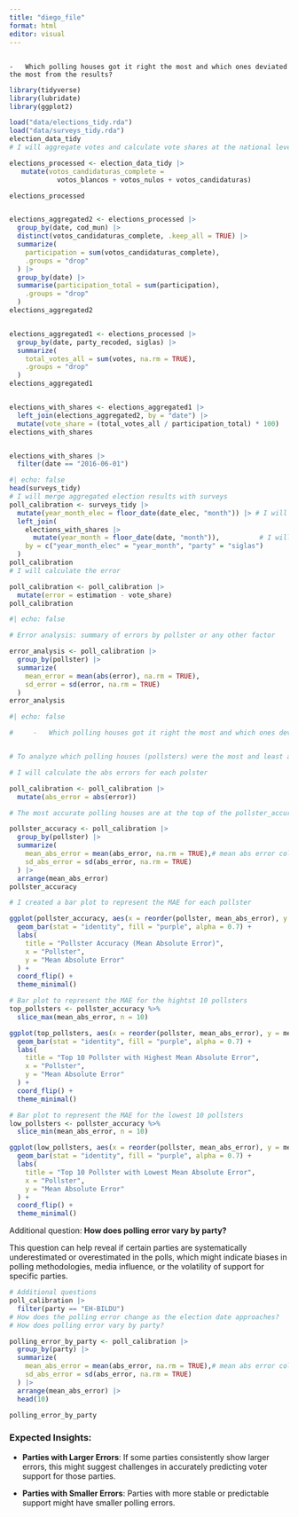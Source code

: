---
title: "diego_file"
format: html
editor: visual
---

## 

```         
-   Which polling houses got it right the most and which ones deviated the most from the results?
```

```{r}
library(tidyverse)
library(lubridate)
library(ggplot2)

load("data/elections_tidy.rda")
load("data/surveys_tidy.rda")
election_data_tidy
# I will aggregate votes and calculate vote shares at the national level.

elections_processed <- election_data_tidy |> 
   mutate(votos_candidaturas_complete = 
            votos_blancos + votos_nulos + votos_candidaturas)

elections_processed


elections_aggregated2 <- elections_processed |> 
  group_by(date, cod_mun) |> 
  distinct(votos_candidaturas_complete, .keep_all = TRUE) |> 
  summarize(
    participation = sum(votos_candidaturas_complete),
    .groups = "drop"
  ) |> 
  group_by(date) |> 
  summarise(participation_total = sum(participation),
    .groups = "drop"
  )
elections_aggregated2


elections_aggregated1 <- elections_processed |> 
  group_by(date, party_recoded, siglas) |> 
  summarize(
    total_votes_all = sum(votes, na.rm = TRUE),
    .groups = "drop"
  ) 
elections_aggregated1


elections_with_shares <- elections_aggregated1 |> 
  left_join(elections_aggregated2, by = "date") |> 
  mutate(vote_share = (total_votes_all / participation_total) * 100)
elections_with_shares


elections_with_shares |> 
  filter(date == "2016-06-01")


```

```{r}
#| echo: false
head(surveys_tidy)
# I will merge aggregated election results with surveys
poll_calibration <- surveys_tidy |> 
  mutate(year_month_elec = floor_date(date_elec, "month")) |> # I will extract year and month (lubridate package)
  left_join(
    elections_with_shares |> 
      mutate(year_month = floor_date(date, "month")),          # I will extract year and month
    by = c("year_month_elec" = "year_month", "party" = "siglas")
  )
poll_calibration
# I will calculate the error

poll_calibration <- poll_calibration |> 
  mutate(error = estimation - vote_share)
poll_calibration

```

```{r}
#| echo: false

# Error analysis: summary of errors by pollster or any other factor

error_analysis <- poll_calibration |> 
  group_by(pollster) |> 
  summarize(
    mean_error = mean(abs(error), na.rm = TRUE),
    sd_error = sd(error, na.rm = TRUE)
  )
error_analysis

```

```{r}
#| echo: false

#     -   Which polling houses got it right the most and which ones deviated the most from the results?


# To analyze which polling houses (pollsters) were the most and least accurate -> mean absolute error (how far each point is from the actual result, irrespective of the direction of the error)

# I will calculate the abs errors for each polster

poll_calibration <- poll_calibration |> 
  mutate(abs_error = abs(error))  

# The most accurate polling houses are at the top of the pollster_accuracy table whilst the least precise ones are at the bottom.

pollster_accuracy <- poll_calibration |> 
  group_by(pollster) |> 
  summarize(
    mean_abs_error = mean(abs_error, na.rm = TRUE),# mean abs error column
    sd_abs_error = sd(abs_error, na.rm = TRUE)
  ) |> 
  arrange(mean_abs_error)
pollster_accuracy

# I created a bar plot to represent the MAE for each pollster

ggplot(pollster_accuracy, aes(x = reorder(pollster, mean_abs_error), y = mean_abs_error)) +
  geom_bar(stat = "identity", fill = "purple", alpha = 0.7) +
  labs(
    title = "Pollster Accuracy (Mean Absolute Error)",
    x = "Pollster",
    y = "Mean Absolute Error"
  ) +
  coord_flip() +
  theme_minimal()

# Bar plot to represent the MAE for the hightst 10 pollsters
top_pollsters <- pollster_accuracy %>%
  slice_max(mean_abs_error, n = 10)  

ggplot(top_pollsters, aes(x = reorder(pollster, mean_abs_error), y = mean_abs_error)) +
  geom_bar(stat = "identity", fill = "purple", alpha = 0.7) +
  labs(
    title = "Top 10 Pollster with Highest Mean Absolute Error",
    x = "Pollster",
    y = "Mean Absolute Error"
  ) +
  coord_flip() +
  theme_minimal()

# Bar plot to represent the MAE for the lowest 10 pollsters
low_pollsters <- pollster_accuracy %>%
  slice_min(mean_abs_error, n = 10)  

ggplot(low_pollsters, aes(x = reorder(pollster, mean_abs_error), y = mean_abs_error)) +
  geom_bar(stat = "identity", fill = "purple", alpha = 0.7) +
  labs(
    title = "Top 10 Pollster with Lowest Mean Absolute Error",
    x = "Pollster",
    y = "Mean Absolute Error"
  ) +
  coord_flip() +
  theme_minimal()


```

Additional question: **How does polling error vary by party?**

This question can help reveal if certain parties are systematically underestimated or overestimated in the polls, which might indicate biases in polling methodologies, media influence, or the volatility of support for specific parties.

```{r}



# Additional questions
poll_calibration |> 
  filter(party == "EH-BILDU")
# How does the polling error change as the election date approaches?
# How does polling error vary by party?

polling_error_by_party <- poll_calibration |> 
  group_by(party) |> 
  summarize(
    mean_abs_error = mean(abs_error, na.rm = TRUE),# mean abs error column
    sd_abs_error = sd(abs_error, na.rm = TRUE)
  ) |> 
  arrange(mean_abs_error) |> 
  head(10)

polling_error_by_party 

```

### Expected Insights:

-   **Parties with Larger Errors**: If some parties consistently show larger errors, this might suggest challenges in accurately predicting voter support for those parties.

-   **Parties with Smaller Errors**: Parties with more stable or predictable support might have smaller polling errors.
